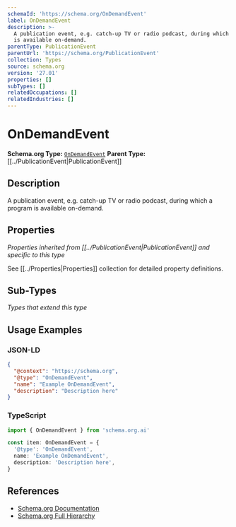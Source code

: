 ```yaml
---
schemaId: 'https://schema.org/OnDemandEvent'
label: OnDemandEvent
description: >-
  A publication event, e.g. catch-up TV or radio podcast, during which a program
  is available on-demand.
parentType: PublicationEvent
parentUrl: 'https://schema.org/PublicationEvent'
collection: Types
source: schema.org
version: '27.01'
properties: []
subTypes: []
relatedOccupations: []
relatedIndustries: []
---
```

# OnDemandEvent

**Schema.org Type:** [`OnDemandEvent`](https://schema.org/OnDemandEvent)
**Parent Type:** [[../PublicationEvent|PublicationEvent]]

## Description

A publication event, e.g. catch-up TV or radio podcast, during which a program is available on-demand.

## Properties

*Properties inherited from [[../PublicationEvent|PublicationEvent]] and specific to this type*

See [[../Properties|Properties]] collection for detailed property definitions.

## Sub-Types

*Types that extend this type*

## Usage Examples

### JSON-LD

```json
{
  "@context": "https://schema.org",
  "@type": "OnDemandEvent",
  "name": "Example OnDemandEvent",
  "description": "Description here"
}
```

### TypeScript

```typescript
import { OnDemandEvent } from 'schema.org.ai'

const item: OnDemandEvent = {
  '@type': 'OnDemandEvent',
  name: 'Example OnDemandEvent',
  description: 'Description here',
}
```

## References

- [Schema.org Documentation](https://schema.org/OnDemandEvent)
- [Schema.org Full Hierarchy](https://schema.org/docs/full.html)
